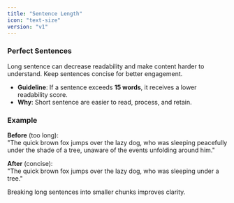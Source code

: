 ```yaml
---
title: "Sentence Length"
icon: "text-size"
version: "v1"
---
```


### Perfect Sentences

Long sentence can decrease readability and make content harder to understand. Keep sentences concise for better engagement.

- **Guideline**: If a sentence exceeds **15 words**, it receives a lower readability score.
- **Why**: Short sentence are easier to read, process, and retain.

### Example

**Before** (too long):  
"The quick brown fox jumps over the lazy dog, who was sleeping peacefully under the shade of a tree, unaware of the events unfolding around him."

**After** (concise):  
"The quick brown fox jumps over the lazy dog, who was sleeping under a tree."

<Tip>Breaking long sentences into smaller chunks improves clarity.</Tip>
